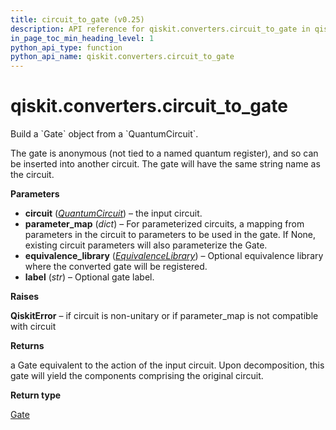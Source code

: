 ```yaml
---
title: circuit_to_gate (v0.25)
description: API reference for qiskit.converters.circuit_to_gate in qiskit v0.25
in_page_toc_min_heading_level: 1
python_api_type: function
python_api_name: qiskit.converters.circuit_to_gate
---
```


<span id="qiskit-converters-circuit-to-gate" />

# qiskit.converters.circuit\_to\_gate

<Function id="qiskit.converters.circuit_to_gate" isDedicatedPage={true} github="https://github.com/qiskit/qiskit/tree/stable/0.17/qiskit/converters/circuit_to_gate.py" signature="circuit_to_gate(circuit, parameter_map=None, equivalence_library=None, label=None)">
  Build a `Gate` object from a `QuantumCircuit`.

  The gate is anonymous (not tied to a named quantum register), and so can be inserted into another circuit. The gate will have the same string name as the circuit.

  **Parameters**

  *   **circuit** ([*QuantumCircuit*](qiskit.circuit.QuantumCircuit "qiskit.circuit.QuantumCircuit")) – the input circuit.
  *   **parameter\_map** (*dict*) – For parameterized circuits, a mapping from parameters in the circuit to parameters to be used in the gate. If None, existing circuit parameters will also parameterize the Gate.
  *   **equivalence\_library** ([*EquivalenceLibrary*](qiskit.circuit.EquivalenceLibrary "qiskit.circuit.EquivalenceLibrary")) – Optional equivalence library where the converted gate will be registered.
  *   **label** (*str*) – Optional gate label.

  **Raises**

  **QiskitError** – if circuit is non-unitary or if parameter\_map is not compatible with circuit

  **Returns**

  a Gate equivalent to the action of the input circuit. Upon decomposition, this gate will yield the components comprising the original circuit.

  **Return type**

  [Gate](qiskit.circuit.Gate "qiskit.circuit.Gate")
</Function>

